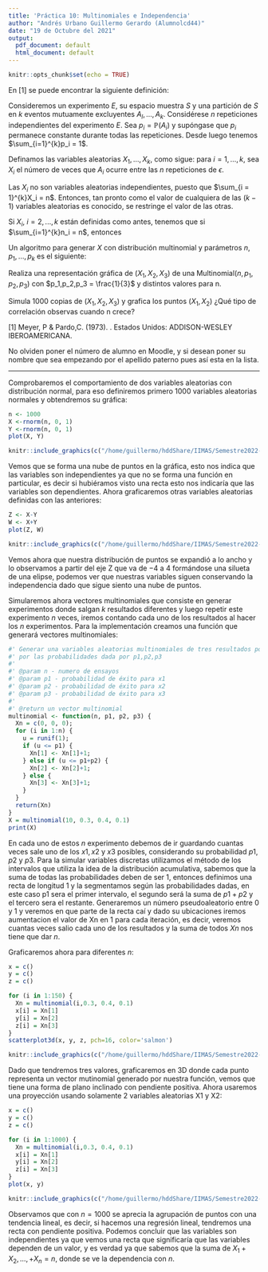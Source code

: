 ```yaml
---
title: 'Práctica 10: Multinomiales e Independencia'
author: "Andrés Urbano Guillermo Gerardo (Alumnolcd44)"
date: "19 de Octubre del 2021"
output:
  pdf_document: default
  html_document: default
---
```


```r
knitr::opts_chunk$set(echo = TRUE)
```

\section{Multinomial}
En [1] se puede encontrar la siguiente definición: 

Consideremos un experimento $E$, su espacio
muestra $S$ y una partición de $S$ en $k$ eventos mutuamente excluyentes
$A_l,\ldots, A_k$. Considérese $n$ repeticiones independientes del experimento $E$. 
Sea $p_i = \mathbb{P}(A_i)$ y supóngase que $p_i$ permanece constante durante todas las
repeticiones. Desde luego tenemos $\sum_{i=1}^{k}p_i = 1$. 

Definamos las variables
aleatorias $X_1,\ldots, X_k$, como sigue: para $i = 1,\ldots, k$, sea $X_i$ el número de veces que $A_i$ ocurre entre las $n$ repeticiones de
$\epsilon$. 

Las $X_i$ no son variables aleatorias independientes, puesto que
$\sum_{i = 1}^{k}X_i = n$. Entonces, tan pronto como el valor de cualquiera de las
$(k-1)$ variables aleatorias es conocido, se restringe el valor de las otras.

Si $X_i$, $i = 2,. . . , k$ están definidas como antes, tenemos que si $\sum_{i=1}^{k}n_i = n$, entonces
\begin{equation*}
    \mathbb{P}(X_1 = n_1, X_2 = n_2, \ldots, X_k = n_k) = \frac{n!}{n_1!\cdot  n_2! \cdots  n_k!} p_{1}^{n_1}\cdots p_{k}^{n_k}.
\end{equation*}

Un algoritmo para generar $X$ con distribución multinomial y parámetros $n, p_1,\ldots, p_k$ es el siguiente: 

\begin{enumerate}
    \item Genera variables aleatorias i.i.d. $Y_j$ con función de probabilidad de masa $\mathbb{P}(Y_j = i) = p_i $ con $i=1,2,\ldots ,k$.
    \item Definimos $X_i  = \sum_{j = 1}^{n} \mathbb{1}_{(Y_j = i)}$
\end{enumerate}


\section{Ejercicios}

\begin{enumerate}
    \item Utilice el código de la práctica 9 o la función \textit{rnorm()} para generar parejas $(X,Y)$ de variables independientes con distribución $\mathbf{N}(0,1)$.
   \begin{itemize}
    \item Grafica 1000 puntos $(X,Y)$ y verifica cualitativamente que $X$ y $Y$ son independientes.
    \item Define $Z = X-Y$, $W = X + Y$ y grafica mil puntos $(Z,W)$.
    \item Comenta lo que observas en ambos casos.
\end{itemize}
    \item 
\end{enumerate}




Realiza una representación gráfica de ($X_1,X_2,X_3$) de una Multinomial($n,p_1,p_2,p_3$) con $p_1,p_2,p_3 = \frac{1}{3}$ y distintos valores para n.

Simula 1000 copias de ($X_1,X_2,X_3$) y grafica los puntos ($X_1,X_2$)
¿Qué tipo de correlación observas cuando n crece?

\hspace{1cm}

[1] Meyer, P $\&$ Pardo,C. (1973). \textit{Probabilidad y Aplicaciones Estadisticas}. Estados Unidos: ADDISON-WESLEY IBEROAMERICANA.


No olviden poner el número de alumno en Moodle, y si desean poner su nombre que sea empezando por el apellido paterno pues así esta en la lista. 

---

Comprobaremos el comportamiento de dos variables aleatorias con distribución normal, para eso definiremos primero $1000$ variables aleatorias normales y obtendremos su gráfica:
```R
n <- 1000
X <-rnorm(n, 0, 1)
Y <-rnorm(n, 0, 1)
plot(X, Y)
```

```R
knitr::include_graphics(c("/home/guillermo/hddShare/IIMAS/Semestre2022-1/Probabilidad-Aplicada-y-Simulacion-Estocastica/Practicas/Practica10/img/Rplot.png"))
```

Vemos que se forma una nube de puntos en la gráfica, esto nos indica que las variables son independientes ya que no se forma una función en particular, es decir si hubiéramos visto una recta esto nos indicaría que las variables son dependientes. 
Ahora graficaremos otras variables aleatorias definidas con las anteriores:
```R
Z <- X-Y
W <- X+Y
plot(Z, W)
```

```R
knitr::include_graphics(c("/home/guillermo/hddShare/IIMAS/Semestre2022-1/Probabilidad-Aplicada-y-Simulacion-Estocastica/Practicas/Practica10/img/Rplot01.png"))
```

Vemos ahora que nuestra distribución de puntos se expandió a lo ancho y lo observamos a partir del eje Z que va de $-4$ a $4$ formándose una silueta de una elipse, podemos ver que nuestras variables siguen conservando la independencia dado que sigue siento una nube de puntos.


Simularemos ahora vectores multinomiales que consiste en generar experimentos donde salgan $k$ resultados diferentes y luego repetir este experimento $n$ veces, iremos contando cada uno de los resultados al hacer los $n$ experimentos. Para la implementación creamos una función que generará vectores multinomiales:
```R
#' Generar una variables aleatorias multinomiales de tres resultados posibles
#' por las probabilidades dada por p1,p2,p3
#'
#' @param n - numero de ensayos
#' @param p1 - probabilidad de éxito para x1
#' @param p2 - probabilidad de éxito para x2
#' @param p3 - probabilidad de éxito para x3
#'
#' @return un vector multinomial
multinomial <- function(n, p1, p2, p3) {
  Xn = c(0, 0, 0);
  for (i in 1:n) {
    u = runif(1);
    if (u <= p1) {
      Xn[1] <- Xn[1]+1;
    } else if (u <= p1+p2) {
      Xn[2] <- Xn[2]+1;
    } else {
      Xn[3] <- Xn[3]+1;
    }
  }
  return(Xn)
}
X = multinomial(10, 0.3, 0.4, 0.1)
print(X)
```

En cada uno de estos $n$ experimento debemos de ir guardando cuantas veces sale
uno de los $x1, x2$ y $x3$ posibles, considerando su probabilidad $p1,p2$ y $p3$.
Para la simular variables discretas utilizamos el método de los intervalos que utiliza la idea de la distribución acumulativa, sabemos que la suma de todas las probabilidades deben de ser $1$, entonces definimos una recta de longitud $1$ y la segmentamos según las probabilidades dadas, en este caso p1 sera el primer intervalo, el segundo será la suma de $p1+p2$ y el tercero sera el restante. Generaremos un número pseudoaleatorio entre $0$ y $1$ y veremos en que parte de la recta caí y dado su ubicaciones iremos aumentacion el valor de Xn en $1$ para cada iteración, es decir, veremos cuantas veces salio cada uno de los resultados y la suma de todos $Xn$ nos tiene que dar $n$.

Graficaremos ahora para diferentes $n$:
```R
x = c()
y = c()
z = c()

for (i in 1:150) {
  Xn = multinomial(i,0.3, 0.4, 0.1)
  x[i] = Xn[1]
  y[i] = Xn[2]
  z[i] = Xn[3]
}
scatterplot3d(x, y, z, pch=16, color='salmon')
```

```R
knitr::include_graphics(c("/home/guillermo/hddShare/IIMAS/Semestre2022-1/Probabilidad-Aplicada-y-Simulacion-Estocastica/Practicas/Practica10/img/Rplot02.png"))
```

Dado que tendremos tres valores, graficaremos en 3D donde cada punto representa un vector mutinomial generado por nuestra función, vemos que tiene una forma de plano inclinado con pendiente positiva. Ahora usaremos una proyección usando solamente $2$ variables aleatorias X1 y X2:

```R
x = c()
y = c()
z = c()

for (i in 1:1000) {
  Xn = multinomial(i,0.3, 0.4, 0.1)
  x[i] = Xn[1]
  y[i] = Xn[2]
  z[i] = Xn[3]
}
plot(x, y)
```

```R
knitr::include_graphics(c("/home/guillermo/hddShare/IIMAS/Semestre2022-1/Probabilidad-Aplicada-y-Simulacion-Estocastica/Practicas/Practica10/img/Rplot03.png"))
```

Observamos que con $n=1000$ se aprecia la agrupación de puntos con una tendencia lineal, es decir, si hacemos una regresión lineal, tendremos una recta con pendiente positiva. Podemos concluir que las variables son independientes ya que vemos una recta que significaría que las variables dependen de un valor, y es verdad ya que sabemos que la suma de $X_1 + X_2, \ldots, + X_n = n$, donde se ve la dependencia con $n$. 


